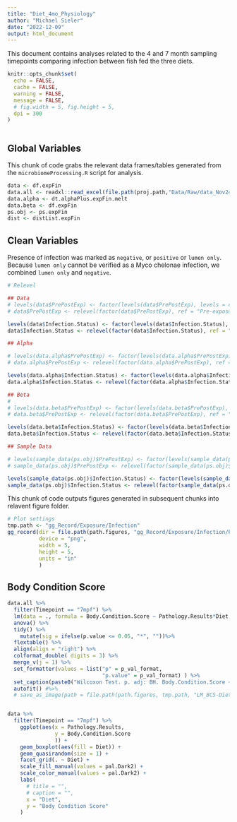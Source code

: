 ```yaml
---
title: "Diet_4mo_Physiology"
author: "Michael Sieler"
date: "2022-12-09"
output: html_document
---
```


This document contains analyses related to the 4 and 7 month sampling timepoints comparing infection between fish fed the three diets. 


```r

knitr::opts_chunk$set(
  echo = FALSE,
  cache = FALSE,
  warning = FALSE,
  message = FALSE, 
  # fig.width = 5, fig.height = 5,
  dpi = 300
)



```



## Global Variables

This chunk of code grabs the relevant data frames/tables generated from the `microbiomeProcessing.R` script for analysis.

```r

data <- df.expFin
data.all <- readxl::read_excel(file.path(proj.path,"Data/Raw/data_Nov24.xlsx"))  # Spreadsheet of all histopath data
data.alpha <- dt.alphaPlus.expFin.melt
data.beta <- df.expFin
ps.obj <- ps.expFin
dist <- distList.expFin

```

## Clean Variables

Presence of infection was marked as `negative`, or `positive` or `lumen only`. Because `lumen only` cannot be verified as a Myco chelonae infection, we combined `lumen only` and `negative`.


```r
# Relevel

## Data 
# levels(data$PrePostExp) <- factor(levels(data$PrePostExp), levels = c("Pre-exposure", "Unexposed", "Exposed"))
# data$PrePostExp <- relevel(factor(data$PrePostExp), ref = "Pre-exposure").

levels(data$Infection.Status) <- factor(levels(data$Infection.Status), levels = c("Negative", "Positive"))
data$Infection.Status <- relevel(factor(data$Infection.Status), ref = "Negative")

## Alpha

# levels(data.alpha$PrePostExp) <- factor(levels(data.alpha$PrePostExp), levels = c("Pre-exposure", "Unexposed", "Exposed"))
# data.alpha$PrePostExp <- relevel(factor(data.alpha$PrePostExp), ref = "Pre-exposure")

levels(data.alpha$Infection.Status) <- factor(levels(data.alpha$Infection.Status), levels = c("Negative", "Positive"))
data.alpha$Infection.Status <- relevel(factor(data.alpha$Infection.Status), ref = "Negative")

## Beta
# 
# levels(data.beta$PrePostExp) <- factor(levels(data.beta$PrePostExp), levels = c("Exposed", "Unexposed"))
# data.beta$PrePostExp <- relevel(factor(data.beta$PrePostExp), ref = "Unexposed")

levels(data.beta$Infection.Status) <- factor(levels(data.beta$Infection.Status), levels = c("Negative", "Positive"))
data.beta$Infection.Status <- relevel(factor(data.beta$Infection.Status), ref = "Negative")

## Sample Data

# levels(sample_data(ps.obj)$PrePostExp) <- factor(levels(sample_data(ps.obj)$PrePostExp), levels = c("Pre-exposure", "Unexposed", "Exposed"))
# sample_data(ps.obj)$PrePostExp <- relevel(factor(sample_data(ps.obj)$PrePostExp), ref = "Pre-exposure")

levels(sample_data(ps.obj)$Infection.Status) <- factor(levels(sample_data(ps.obj)$Infection.Status), levels = c("Negative", "Positive"))
sample_data(ps.obj)$Infection.Status <- relevel(factor(sample_data(ps.obj)$Infection.Status), ref = "Negative")
```


This chunk of code outputs figures generated in subsequent chunks into relavent figure folder.

```r

# Plot settings
tmp.path <- "gg_Record/Exposure/Infection"
gg_record(dir = file.path(path.figures, "gg_Record/Exposure/Infection/Physiology"),
          device = "png",
          width = 5,
          height = 5,
          units = "in"
          )

```

## Body Condition Score

```r


data.all %>% 
  filter(Timepoint == "7mpf") %>%
  lm(data = ., formula = Body.Condition.Score ~ Pathology.Results*Diet, na.action = "na.exclude") %>%
  anova() %>%
  tidy() %>%
    mutate(sig = ifelse(p.value <= 0.05, "*", ""))%>% 
  flextable() %>%
  align(align = "right") %>%
  colformat_double( digits = 3) %>%
  merge_v(j = 1) %>%
  set_formatter(values = list("p" = p_val_format,
                              "p.value" = p_val_format) ) %>%
  set_caption(paste0("Wilcoxon Test. p. adj: BH. Body.Condition.Score ~ Diet*Pathology.Results")) %>%
  autofit() #%>%
  # save_as_image(path = file.path(path.figures, tmp.path, "LM_BCS-DietPath_7mo.png"))


data %>% 
  filter(Timepoint == "7mpf") %>%
    ggplot(aes(x = Pathology.Results, 
               y = Body.Condition.Score
               )) +
    geom_boxplot(aes(fill = Diet)) +
    geom_quasirandom(size = 1) +
    facet_grid(. ~ Diet) +
    scale_fill_manual(values = pal.Dark2) +
    scale_color_manual(values = pal.Dark2) + 
    labs(
      # title = "",
      # caption = "",
      x = "Diet",
      y = "Body Condition Score"
    ) 




```